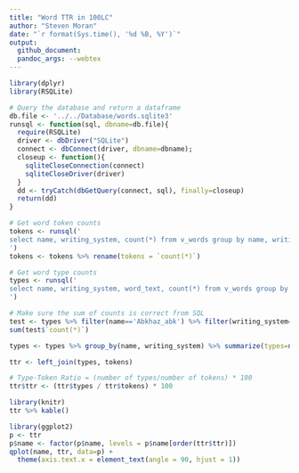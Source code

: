 ```yaml
---
title: "Word TTR in 100LC"
author: "Steven Moran"
date: "`r format(Sys.time(), '%d %B, %Y')`"
output:
  github_document:
  pandoc_args: --webtex
---
```


```r
library(dplyr)
library(RSQLite)
```

```r
# Query the database and return a dataframe
db.file <- '../../Database/words.sqlite3'
runsql <- function(sql, dbname=db.file){
  require(RSQLite)
  driver <- dbDriver("SQLite")
  connect <- dbConnect(driver, dbname=dbname);
  closeup <- function(){
    sqliteCloseConnection(connect)
    sqliteCloseDriver(driver)
  }
  dd <- tryCatch(dbGetQuery(connect, sql), finally=closeup)
  return(dd)
}
```

```r
# Get word token counts
tokens <- runsql('
select name, writing_system, count(*) from v_words group by name, writing_system
')
tokens <- tokens %>% rename(tokens = `count(*)`)
```

```r
# Get word type counts
types <- runsql('
select name, writing_system, word_text, count(*) from v_words group by name, writing_system, word_text
')
```

```r
# Make sure the sum of counts is correct from SQL
test <- types %>% filter(name=='Abkhaz_abk') %>% filter(writing_system=='Cyrl') %>% select('count(*)')
sum(test$`count(*)`)
```

```r
types <- types %>% group_by(name, writing_system) %>% summarize(types=n())
```

```r
ttr <- left_join(types, tokens)
```

```r
# Type-Token Ratio = (number of types/number of tokens) * 100
ttr$ttr <- (ttr$types / ttr$tokens) * 100
```

```r
library(knitr)
ttr %>% kable()
```

```r
library(ggplot2)
p <- ttr
p$name <- factor(p$name, levels = p$name[order(ttr$ttr)])
qplot(name, ttr, data=p) +
  theme(axis.text.x = element_text(angle = 90, hjust = 1))
```